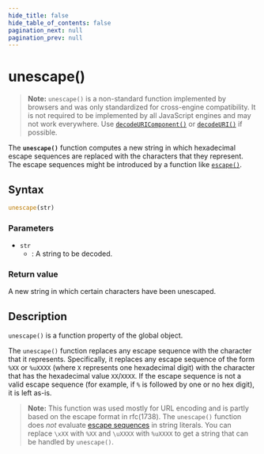 ```yaml
---
hide_title: false
hide_table_of_contents: false
pagination_next: null
pagination_prev: null
---
```

# unescape()

> **Note:** `unescape()` is a non-standard function implemented by browsers and was only standardized for cross-engine compatibility. It is not required to be implemented by all JavaScript engines and may not work everywhere. Use [`decodeURIComponent()`](./decodeURIComponent.md) or [`decodeURI()`](./decodeURI.md) if possible.

The **`unescape()`** function computes a new string in which hexadecimal escape sequences are replaced with the characters that they represent. The escape sequences might be introduced by a function like [`escape()`](./escape.md).

## Syntax

```js
unescape(str)
```

### Parameters

- `str`
  - : A string to be decoded.

### Return value

A new string in which certain characters have been unescaped.

## Description

`unescape()` is a function property of the global object.

The `unescape()` function replaces any escape sequence with the character that it represents. Specifically, it replaces any escape sequence of the form `%XX` or `%uXXXX` (where `X` represents one hexadecimal digit) with the character that has the hexadecimal value `XX`/`XXXX`. If the escape sequence is not a valid escape sequence (for example, if `%` is followed by one or no hex digit), it is left as-is.

> **Note:** This function was used mostly for URL encoding and is partly based on the escape format in rfc(1738). The `unescape()` function does _not_ evaluate [escape sequences](https://developer.mozilla.org/docs/Web/JavaScript/Reference/Global_Objects/String#escape_sequences) in string literals. You can replace `\xXX` with `%XX` and `\uXXXX` with `%uXXXX` to get a string that can be handled by `unescape()`.
